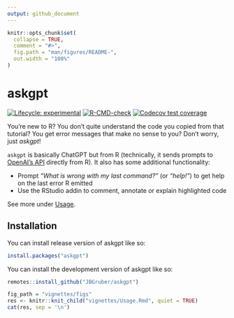 ```yaml
---
output: github_document
---
```


<!-- README.md is generated from README.Rmd. Please edit that file -->

```r
knitr::opts_chunk$set(
  collapse = TRUE,
  comment = "#>",
  fig.path = "man/figures/README-",
  out.width = "100%"
)
```

# askgpt

<!-- badges: start -->
[![Lifecycle: experimental](https://img.shields.io/badge/lifecycle-experimental-orange.svg)](https://lifecycle.r-lib.org/articles/stages.html#experimental)
[![R-CMD-check](https://github.com/JBGruber/askgpt/actions/workflows/R-CMD-check.yaml/badge.svg)](https://github.com/JBGruber/askgpt/actions/workflows/R-CMD-check.yaml)
[![Codecov test coverage](https://codecov.io/gh/JBGruber/askgpt/branch/main/graph/badge.svg)](https://app.codecov.io/gh/JBGruber/askgpt?branch=main)
<!-- badges: end -->

You're new to R?
You don't quite understand the code you copied from that tutorial?
You get error messages that make no sense to you?
Don't worry, just *askgpt*!

`askgpt` is basically ChatGPT but from R (technically, it sends prompts to [OpenAI's API](https://openai.com/api/) directly from R).
It also has some additional functionality:

- Prompt *"What is wrong with my last command?"* (or *"help!"*) to get help on the last error R emitted
- Use the RStudio addin to comment, annotate or explain highlighted code

See more under [Usage](#usage).

## Installation

You can install release version of askgpt like so:

``` r
install.packages("askgpt")
```

You can install the development version of askgpt like so:

``` r
remotes::install_github("JBGruber/askgpt")
```

```r
fig_path = "vignettes/figs"
res <- knitr::knit_child("vignettes/Usage.Rmd", quiet = TRUE)
cat(res, sep = '\n')
```

